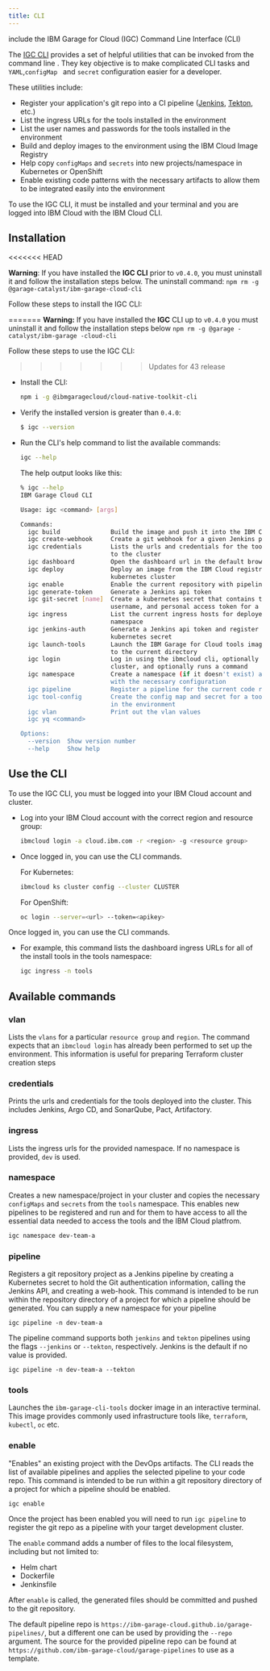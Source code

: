 ```yaml
---
title: CLI
---
```


<PageDescription>

<Globals string="longName" /> include the IBM Garage for Cloud (IGC) <Globals
 string="shortName" /> Command Line Interface (CLI)

</PageDescription>

The [IGC CLI](https://github.com/ibm-garage-cloud/ibm-garage-cloud-cli) 
provides a set of helpful utilities that can be invoked from the command line
. They key objective is to make complicated CLI tasks and `YAML`,`configMap
` and `secret` configuration easier for a developer.

These utilities include:
- Register your application's git repo into a CI pipeline ([Jenkins](/guides/continuous-integration), [Tekton](/guides/continuous-integration-tekton), etc.)
- List the ingress URLs for the tools installed in the environment
- List the user names and passwords for the tools installed in the environment
- Build and deploy images to the environment using the IBM Cloud Image Registry
- Help copy `configMaps` and `secrets` into new projects/namespace in Kubernetes or OpenShift
- Enable existing code patterns with the necessary artifacts to allow them to
 be integrated easily into the <Globals string="longName" /> environment

To use the IGC CLI, it must be installed and your terminal and you are logged into IBM Cloud with the IBM Cloud CLI.

## Installation

<InlineNotification kind="warning">
<<<<<<< HEAD

**Warning**: If you have installed the **IGC CLI** prior to `v0.4.0`, you
 must uninstall it and follow the installation steps below. The uninstall command: `npm rm -g @garage-catalyst/ibm-garage-cloud-cli`

</InlineNotification>

Follow these steps to install the IGC CLI:

=======
**Warning:** If you have installed the **IGC** CLI up to `v0.4.0` you must
 uninstall it and follow the installation steps below
`npm rm -g
 @garage
-catalyst/ibm-garage
-cloud-cli`
</InlineNotification>

Follow these steps to use the IGC CLI:
>>>>>>> Updates for 43 release
- Install the CLI:
    ```bash
    npm i -g @ibmgaragecloud/cloud-native-toolkit-cli
    ````

- Verify the installed version is greater than `0.4.0`:
    ```bash
    $ igc --version
    ```

- Run the CLI's help command to list the available commands:
    ```bash
    igc --help
    ```

    The help output looks like this:

    ```bash
    % igc --help
    IBM Garage Cloud CLI

    Usage: igc <command> [args]

    Commands:
      igc build              Build the image and push it into the IBM Cloud registry
      igc create-webhook     Create a git webhook for a given Jenkins pipeline
      igc credentials        Lists the urls and credentials for the tools deployed
                             to the cluster
      igc dashboard          Open the dashboard url in the default browser
      igc deploy             Deploy an image from the IBM Cloud registry into a
                             kubernetes cluster
      igc enable             Enable the current repository with pipeline logic
      igc generate-token     Generate a Jenkins api token
      igc git-secret [name]  Create a kubernetes secret that contains the url,
                             username, and personal access token for a git repo
      igc ingress            List the current ingress hosts for deployed apps in a
                             namespace
      igc jenkins-auth       Generate a Jenkins api token and register it as
                             kubernetes secret
      igc launch-tools       Launch the IBM Garage for Cloud tools image connected
                             to the current directory
      igc login              Log in using the ibmcloud cli, optionally configure the
                             cluster, and optionally runs a command
      igc namespace          Create a namespace (if it doesn't exist) and prepare it
                             with the necessary configuration
      igc pipeline           Register a pipeline for the current code repository
      igc tool-config        Create the config map and secret for a tool configured
                             in the environment
      igc vlan               Print out the vlan values
      igc yq <command>

    Options:
      --version  Show version number                                       [boolean]
      --help     Show help                                                 [boolean]
    ```

## Use the CLI

To use the IGC CLI, you must be logged into your IBM Cloud account and cluster.

- Log into your IBM Cloud account with the correct region
 and resource group:
    ```bash
    ibmcloud login -a cloud.ibm.com -r <region> -g <resource group>
    ```

- Once logged in, you can use the CLI commands.

    For Kubernetes:
    ```bash
    ibmcloud ks cluster config --cluster CLUSTER
    ```

    For OpenShift:
    ```bash
    oc login --server=<url> --token=<apikey>
    ```

Once logged in, you can use the CLI commands.

- For example, this command lists the dashboard ingress URLs for all of the install tools in the tools namespace:
    ```bash
    igc ingress -n tools
    ```

## Available commands

### vlan

Lists the `vlans` for a particular `resource group` and `region`. The command
expects that an `ibmcloud login` has already been performed to set up the
environment. This information is useful for preparing Terraform cluster creation steps

### credentials

Prints the urls and credentials for the tools deployed into the cluster.
This includes Jenkins, Argo CD, and SonarQube, Pact, Artifactory.

### ingress

Lists the ingress urls for the provided namespace. If no namespace
is provided, `dev` is used.

### namespace

Creates a new namespace/project in your cluster and copies the necessary `configMaps` and `secrets` from the `tools` namespace.
This enables new pipelines to be registered and run and for them to have access to all the essential data needed to access the tools and the IBM Cloud platfrom.

```bash
igc namespace dev-team-a
```

### pipeline

Registers a git repository project as a Jenkins pipeline by creating a Kubernetes secret to hold
the Git authentication information, calling the Jenkins API, and creating a web-hook.
This command is intended to be run within the repository directory of a project for
which a pipeline should be generated. You can supply a new namespace for your pipeline

```
igc pipeline -n dev-team-a
```


The pipeline command supports both `jenkins` and `tekton` pipelines using the flags `--jenkins` or `--tekton`,
respectively.  Jenkins is the default if no value is provided.

```
igc pipeline -n dev-team-a --tekton
```

### tools

Launches the `ibm-garage-cli-tools` docker image in an interactive
terminal. This image provides commonly used infrastructure tools like,
`terraform`, `kubectl`, `oc` etc.

### enable

"Enables" an existing project with the DevOps artifacts. The CLI reads the
 list of
 available pipelines and applies the selected pipeline to your code repo. This
  command is
  intended to be run within a git repository directory of a project for
which a pipeline should be enabled.
```bash
igc enable
```

Once the project has been enabled you will need to run `igc pipeline` to
 register the git repo as a pipeline with your target development cluster.

The `enable` command adds a number of files to the local filesystem, including but not limited to:

- Helm chart
- Dockerfile
- Jenkinsfile

After `enable` is called, the generated files should be committed and pushed to the git repository.

The default pipeline repo is `https://ibm-garage-cloud.github.io/garage-pipelines/`, but a different one can be used by providing the `--repo` argument.  The source for the provided pipeline repo can be found at `https://github.com/ibm-garage-cloud/garage-pipelines` to use as a template.
